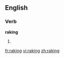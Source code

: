 
==English==

===Verb===
'''raking'''

# {{present participle of|[[rake]]}}

[[fr:raking]]
[[vi:raking]]
[[zh:raking]]